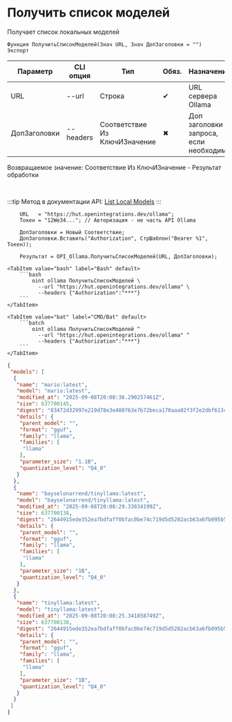 ﻿---
sidebar_position: 1
description: Получить список моделей и другие функции для работы с Ollama в Открытом пакете интеграций - бесплатной open-source библиотеке интеграций для 1С:Предприятие 8, OneScript и CLI
keywords: [1C, 1С, 1С:Предприятие, 1С:Предприятие 8.3, API, Интеграция, Сервисы, Обмен, OneScript, CLI, Ollama]
---


# Получить список моделей
 Получает список локальных моделей



`Функция ПолучитьСписокМоделей(Знач URL, Знач ДопЗаголовки = "") Экспорт`

  | Параметр | CLI опция | Тип | Обяз. | Назначение |
  |-|-|-|-|-|
  | URL | --url | Строка | &#x2714; | URL сервера Ollama |
  | ДопЗаголовки | --headers | Соответствие Из КлючИЗначение | &#x2716; | Доп заголовки запроса, если необходимо |

  
  Возвращаемое значение:   Соответствие Из КлючИЗначение - Результат обработки

<br/>

:::tip
Метод в документации API: [List Local Models](https://github.com/ollama/ollama/blob/main/docs/api.md#list-local-models)
:::
<br/>



```bsl title="Пример использования для 1С:Предприятие/OneScript"
    URL   = "https://hut.openintegrations.dev/ollama";
    Токен = "12We34..."; // Авторизация - не часть API Ollama

    ДопЗаголовки = Новый Соответствие;
    ДопЗаголовки.Вставить("Authorization", СтрШаблон("Bearer %1", Токен));

    Результат = OPI_Ollama.ПолучитьСписокМоделей(URL, ДопЗаголовки);
```
    

 <Tabs>
  
    <TabItem value="bash" label="Bash" default>
        ```bash
            oint ollama ПолучитьСписокМоделей \
              --url "https://hut.openintegrations.dev/ollama" \
              --headers {"Authorization":"***"}
        ```
    </TabItem>
  
    <TabItem value="bat" label="CMD/Bat" default>
        ```batch
            oint ollama ПолучитьСписокМоделей ^
              --url "https://hut.openintegrations.dev/ollama" ^
              --headers {"Authorization":"***"}
        ```
    </TabItem>
</Tabs>


```json title="Результат"
{
 "models": [
  {
   "name": "mario:latest",
   "model": "mario:latest",
   "modified_at": "2025-09-08T20:08:36.290257461Z",
   "size": 637700145,
   "digest": "83472d32997e219d78e3e480763e7b72beca170aaa02f3f2e2dbf613c248dee4",
   "details": {
    "parent_model": "",
    "format": "gguf",
    "family": "llama",
    "families": [
     "llama"
    ],
    "parameter_size": "1.1B",
    "quantization_level": "Q4_0"
   }
  },
  {
   "name": "bayselonarrend/tinyllama:latest",
   "model": "bayselonarrend/tinyllama:latest",
   "modified_at": "2025-09-08T20:08:29.33834199Z",
   "size": 637700138,
   "digest": "2644915ede352ea7bdfaff0bfac0be74c719d5d5202acb63a6fb095b52f394a4",
   "details": {
    "parent_model": "",
    "format": "gguf",
    "family": "llama",
    "families": [
     "llama"
    ],
    "parameter_size": "1B",
    "quantization_level": "Q4_0"
   }
  },
  {
   "name": "tinyllama:latest",
   "model": "tinyllama:latest",
   "modified_at": "2025-09-08T20:08:25.341858749Z",
   "size": 637700138,
   "digest": "2644915ede352ea7bdfaff0bfac0be74c719d5d5202acb63a6fb095b52f394a4",
   "details": {
    "parent_model": "",
    "format": "gguf",
    "family": "llama",
    "families": [
     "llama"
    ],
    "parameter_size": "1B",
    "quantization_level": "Q4_0"
   }
  }
 ]
}
```

